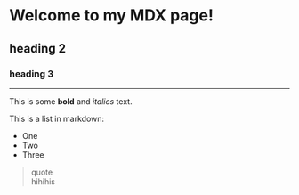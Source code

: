 # Welcome to my MDX page!

## heading 2

### heading 3

---

This is some **bold** and _italics_ text.

This is a list in markdown:

- One
- Two
- Three

> quote  
> hihihis
